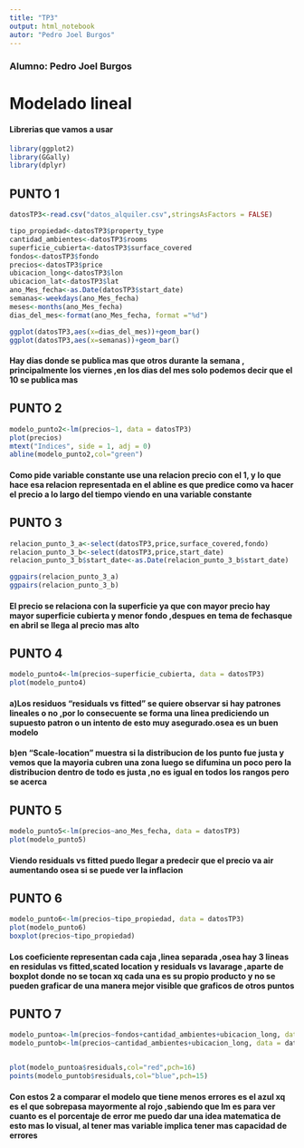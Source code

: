```yaml
---
title: "TP3"
output: html_notebook
autor: "Pedro Joel Burgos"
---
```

### Alumno: Pedro Joel Burgos
# Modelado lineal

#### Librerias que vamos a usar
```r

library(ggplot2)
library(GGally)
library(dplyr)
```


## PUNTO 1
```r

datosTP3<-read.csv("datos_alquiler.csv",stringsAsFactors = FALSE)

tipo_propiedad<-datosTP3$property_type
cantidad_ambientes<-datosTP3$rooms
superficie_cubierta<-datosTP3$surface_covered
fondos<-datosTP3$fondo
precios<-datosTP3$price
ubicacion_long<-datosTP3$lon
ubicacion_lat<-datosTP3$lat
ano_Mes_fecha<-as.Date(datosTP3$start_date)
semanas<-weekdays(ano_Mes_fecha)
meses<-months(ano_Mes_fecha)
dias_del_mes<-format(ano_Mes_fecha, format ="%d")

ggplot(datosTP3,aes(x=dias_del_mes))+geom_bar()
ggplot(datosTP3,aes(x=semanas))+geom_bar()
```
#### Hay dias donde se publica mas que otros durante la semana , principalmente los viernes ,en los dias del mes solo podemos decir que el 10 se publica mas

## PUNTO 2
```r
modelo_punto2<-lm(precios~1, data = datosTP3)
plot(precios)
mtext("Indices", side = 1, adj = 0)
abline(modelo_punto2,col="green")
```
#### Como pide variable constante use una relacion precio con el 1, y lo que hace esa relacion representada en el abline es que predice como va hacer el precio a lo largo del tiempo viendo en una variable constante

## PUNTO 3
```r
relacion_punto_3_a<-select(datosTP3,price,surface_covered,fondo)
relacion_punto_3_b<-select(datosTP3,price,start_date)
relacion_punto_3_b$start_date<-as.Date(relacion_punto_3_b$start_date)

ggpairs(relacion_punto_3_a)
ggpairs(relacion_punto_3_b)
```
#### El precio se relaciona con la superficie ya que con mayor precio hay mayor superficie cubierta y menor fondo ,despues en tema de fechasque en abril se llega al precio mas alto

## PUNTO 4
```r
modelo_punto4<-lm(precios~superficie_cubierta, data = datosTP3)
plot(modelo_punto4)
```
#### a)Los residuos "residuals vs fitted" se quiere observar si hay patrones lineales o no ,por lo consecuente se forma una linea prediciendo un supuesto patron o un intento de esto muy asegurado.osea es un buen modelo


#### b)en "Scale-location" muestra si la distribucion de los punto fue justa y vemos que la mayoria cubren una zona luego se difumina un poco pero la distribucion dentro de todo es justa ,no es igual en todos los rangos pero se acerca


## PUNTO 5
```r
modelo_punto5<-lm(precios~ano_Mes_fecha, data = datosTP3)
plot(modelo_punto5)
```
#### Viendo residuals vs fitted puedo llegar a predecir que el precio va air aumentando osea si se puede ver la inflacion

## PUNTO 6
```r
modelo_punto6<-lm(precios~tipo_propiedad, data = datosTP3)
plot(modelo_punto6)
boxplot(precios~tipo_propiedad)
```
#### Los coeficiente representan cada caja ,linea separada ,osea hay 3 lineas en residulas vs fitted,scated location  y residuals vs lavarage ,aparte de boxplot donde no se tocan xq cada una es su propio producto y no se pueden graficar de una manera mejor visible que graficos de otros puntos

## PUNTO 7
```r
modelo_puntoa<-lm(precios~fondos+cantidad_ambientes+ubicacion_long, data = datosTP3)
modelo_puntob<-lm(precios~cantidad_ambientes+ubicacion_long, data = datosTP3)


plot(modelo_puntoa$residuals,col="red",pch=16)
points(modelo_puntob$residuals,col="blue",pch=15)
```
#### Con estos 2 a comparar el modelo que tiene menos errores es el azul xq es el que sobrepasa mayormente al rojo ,sabiendo que lm es para ver cuanto es el porcentaje de error me puedo dar una idea matematica de esto mas lo visual, al tener mas variable implica tener mas capacidad de errores


